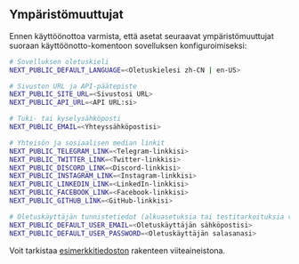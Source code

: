 ## Ympäristömuuttujat

Ennen käyttöönottoa varmista, että asetat seuraavat ympäristömuuttujat suoraan käyttöönotto-komentoon sovelluksen konfiguroimiseksi:

```bash
# Sovelluksen oletuskieli
NEXT_PUBLIC_DEFAULT_LANGUAGE=<Oletuskielesi zh-CN | en-US>

# Sivuston URL ja API-päätepiste
NEXT_PUBLIC_SITE_URL=<Sivustosi URL>
NEXT_PUBLIC_API_URL=<API URL:si>

# Tuki- tai kyselysähköposti
NEXT_PUBLIC_EMAIL=<Yhteyssähköpostisi>

# Yhteisön ja sosiaalisen median linkit
NEXT_PUBLIC_TELEGRAM_LINK=<Telegram-linkkisi>
NEXT_PUBLIC_TWITTER_LINK=<Twitter-linkkisi>
NEXT_PUBLIC_DISCORD_LINK=<Discord-linkkisi>
NEXT_PUBLIC_INSTAGRAM_LINK=<Instagram-linkkisi>
NEXT_PUBLIC_LINKEDIN_LINK=<LinkedIn-linkkisi>
NEXT_PUBLIC_FACEBOOK_LINK=<Facebook-linkkisi>
NEXT_PUBLIC_GITHUB_LINK=<GitHub-linkkisi>

# Oletuskäyttäjän tunnistetiedot (alkuasetuksia tai testitarkoituksia varten)
NEXT_PUBLIC_DEFAULT_USER_EMAIL=<Oletuskäyttäjän sähköpostisi>
NEXT_PUBLIC_DEFAULT_USER_PASSWORD=<Oletuskäyttäjän salasanasi>
```

Voit tarkistaa [esimerkkitiedoston](https://github.com/perfect-panel/ppanel-web/blob/main/apps/user/.env.template) rakenteen viiteaineistona.



<Giscus />
